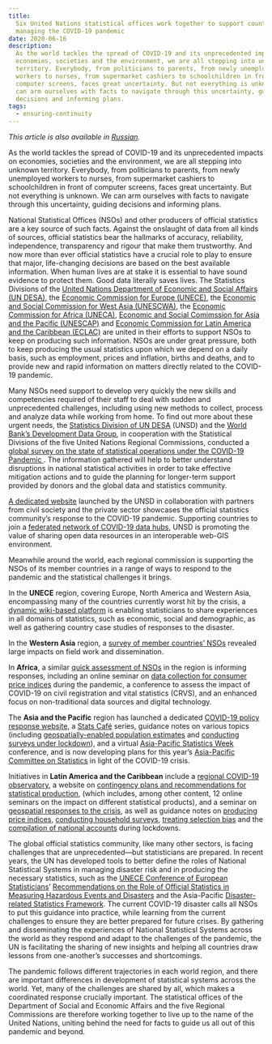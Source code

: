 ```yaml
---
title:
  Six United Nations statistical offices work together to support countries in
  managing the COVID-19 pandemic
date: 2020-06-16
description:
  As the world tackles the spread of COVID-19 and its unprecedented impacts on
  economies, societies and the environment, we are all stepping into unknown
  territory. Everybody, from politicians to parents, from newly unemployed
  workers to nurses, from supermarket cashiers to schoolchildren in front of
  computer screens, faces great uncertainty. But not everything is unknown. We
  can arm ourselves with facts to navigate through this uncertainty, guiding
  decisions and informing plans.
tags:
  - ensuring-continuity
---
```


_This article is also available in [Russian](./ru.pdf)._

As the world tackles the spread of COVID-19 and its unprecedented impacts on
economies, societies and the environment, we are all stepping into unknown
territory. Everybody, from politicians to parents, from newly unemployed workers
to nurses, from supermarket cashiers to schoolchildren in front of computer
screens, faces great uncertainty. But not everything is unknown. We can arm
ourselves with facts to navigate through this uncertainty, guiding decisions and
informing plans.

National Statistical Offices (NSOs) and other producers of official statistics
are a key source of such facts. Against the onslaught of data from all kinds of
sources, official statistics bear the hallmarks of accuracy, reliability,
independence, transparency and rigour that make them trustworthy. And now more
than ever official statistics have a crucial role to play to ensure that major,
life-changing decisions are based on the best available information. When human
lives are at stake it is essential to have sound evidence to protect them. Good
data literally saves lives. The Statistics Divisions of the
[United Nations Department of Economic and Social Affairs (UN DESA)](https://unstats.un.org/home/),
the
[Economic Commission for Europe (UNECE)](https://www.unece.org/stats/stats_h.html),
the
[Economic and Social Commission for West Asia (UNESCWA)](https://www.unescwa.org/our-work/statistics),
the [Economic Commission for Africa (UNECA)](https://www.uneca.org/acs),
[Economic and Social Comimssion for Asia and the Pacific (UNESCAP)](https://www.unescap.org/our-work/statistics)
and
[Economic Commission for Latin America and the Caribbean (ECLAC)](https://www.cepal.org/en/work-areas/statistics)
are united in their efforts to support NSOs to keep on producing such
information. NSOs are under great pressure, both to keep producing the usual
statistics upon which we depend on a daily basis, such as employment, prices and
inflation, births and deaths, and to provide new and rapid information on
matters directly related to the COVID-19 pandemic.

Many NSOs need support to develop very quickly the new skills and competencies
required of their staff to deal with sudden and unprecedented challenges,
including using new methods to collect, process and analyze data while working
from home. To find out more about these urgent needs, the
[Statistics Division of UN DESA](https://unstats.un.org/home/) (UNSD) and the
[World Bank’s Development Data Group](https://data.worldbank.org/about), in
cooperation with the Statistical Divisions of the five United Nations Regional
Commissions, conducted a
[global survey on the state of statistical operations under the COVID-19 Pandemic ](/statistical-programmes/covid19-nso-survey/).
The information gathered will help to better understand disruptions in national
statistical activities in order to take effective mitigation actions and to
guide the planning for longer-term support provided by donors and the global
data and statistics community.

[A dedicated website](https://covid-19-response.unstatshub.org/) launched by the
UNSD in collaboration with partners from civil society and the private sector
showcases the official statistics community’s response to the COVID-19 pandemic.
Supporting countries to join a
[federated network of COVID-19 data hubs](https://covid-19-data.unstatshub.org/),
UNSD is promoting the value of sharing open data resources in an interoperable
web-GIS environment.

Meanwhile around the world, each regional commission is supporting the NSOs of
its member countries in a range of ways to respond to the pandemic and the
statistical challenges it brings.

In the **UNECE** region, covering Europe, North America and Western Asia,
encompassing many of the countries currently worst hit by the crisis, a
[dynamic wiki-based platform](https://statswiki.unece.org/x/NYmSE) is enabling
statisticians to share experiences in all domains of statistics, such as
economic, social and demographic, as well as gathering country case studies of
responses to the disaster.

In the **Western Asia** region, a
[survey of member countries’ NSOs](https://data.unescwa.org/) revealed large
impacts on field work and dissemination.

In **Africa**, a similar
[quick assessment of NSOs](https://www.uneca.org/publications/quick-assessment-impact-covid-19-pandemic-africa-national-statistical-offices)
in the region is informing responses, including an online seminar on
[data collection for consumer price indices](https://www.uneca.org/regional-seminar-cpi)
during the pandemic, a conference to assess the impact of COVID-19 on civil
registration and vital statistics (CRVS), and an enhanced focus on
non-traditional data sources and digital technology.

The **Asia and the Pacific** region has launched a dedicated
[COVID-19 policy response website](https://www.unescap.org/covid19/policy-responses),
a
[Stats Café](https://www.unescap.org/announcement/asia-pacific-stats-caf-series)
series, guidance notes on various topics (including
[geospatially-enabled population estimates](https://www.unescap.org/sites/default/files/Stats_Brief_Issue24_Apr2020_Why_reliable_and_timely_population_statistics_are_more_important.pdf)
and
[conducting surveys under lockdown](https://www.unescap.org/resources/stats-brief-april-2020-issue-no-23-surveys-under-lockdown-pandemic-lesson)),
and a virtual
[Asia-Pacific Statistics Week](https://www.unescap.org/events/asia-pacific-statistics-week-2020)
conference, and is now developing plans for this year’s
[Asia-Pacific Committee on Statistics](https://www.unescap.org/intergovernmental-meetings/committee-statistics-seventh-session)
in light of the COVID-19 crisis.

Initiatives in **Latin America and the Caribbean** include a
[regional COVID-19 observatory](https://www.cepal.org/en/topics/covid-19), a
website on
[contingency plans and recommendations for statistical production](https://rtc-cea.cepal.org/en/conectados-rtc/covid-19-contingency-plans-of-the-national-statistical-offices),
(which includes, among other content, 12 online seminars on the impact on
different statistical products), and a seminar on
[geospatial responses to the crisis](https://www.cepal.org/en/events/virtual-seminar-covid-19-strategies-geospatial-response-americas),
as well as guidance notes on
[producing price indices](https://www.cepal.org/es/publicaciones/45463-la-elaboracion-indice-precios-al-consumidor-ipc-la-emergencia-covid-19-america),
[conducting household surveys](https://www.cepal.org/es/publicaciones/45372-recomendaciones-la-publicacion-estadisticas-oficiales-partir-encuestas-hogares),
[treating selection bias](https://www.cepal.org/en/publications/45553-recommendations-eliminating-selection-bias-household-surveys-during-coronavirus)
and the
[compilation of national accounts](https://www.cepal.org/es/publicaciones/45666-compilacion-estadisticas-cuentas-nacionales-balanza-pagos-comercio-exterior)
during lockdowns.

The global official statistics community, like many other sectors, is facing
challenges that are unprecedented—but statisticians are prepared. In recent
years, the UN has developed tools to better define the roles of National
Statistical Systems in managing disaster risk and in producing the necessary
statistics, such as the
[UNECE Conference of European Statisticians](https://www.unece.org/stats/extreme.html)’
[Recommendations on the Role of Official Statistics in Measuring Hazardous Events and Disasters](https://www.unece.org/stats/extreme.html)
and the Asia-Pacific
[Disaster-related Statistics Framework](https://communities.unescap.org/asia-pacific-expert-group-disaster-related-statistics/content/drsf).
The current COVID-19 disaster calls all NSOs to put this guidance into practice,
while learning from the current challenges to ensure they are better prepared
for future crises. By gathering and disseminating the experiences of National
Statisticsl Systems across the world as they respond and adapt to the challenges
of the pandemic, the UN is facilitating the sharing of new insights and helping
all countries draw lessons from one-another’s successes and shortcomings.

The pandemic follows different trajectories in each world region, and there are
important differences in development of statistical systems across the world.
Yet, many of the challenges are shared by all, which makes a coordinated
response crucially important. The statistical offices of the Department of
Social and Economic Affairs and the five Regional Commissions are therefore
working together to live up to the name of the United Nations, uniting behind
the need for facts to guide us all out of this pandemic and beyond.
